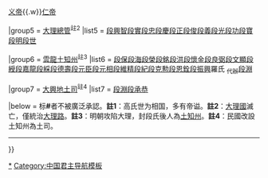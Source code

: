 {{Navbox
|name = 大理君主
|title = [[大理国|<span style="color:#FFD700;">'''大理'''</span>]][[大理君主列表|<span style="color:#FFD700;">'''君主'''</span>]]（附：大理總管、雲龍土知州）
|titlestyle = background: #00008B; color: #FFD700;
|image = [[File:Juyingchi.JPG|100px]]
|state = autocollapse
|groupstyle = text-align: center;

|group1 = 大理国皇帝
|list1 = [[段思平|太祖圣神帝]]{{to}}[[段思英|文经帝]]{{to}}[[段思良|圣慈帝]]{{to}}[[段思聰|廣慈帝]]{{to}}[[段素顺|應道帝]]{{to}}[[段素英|昭明帝]]{{to}}[[段素廉|宣肅帝]]{{to}}[[段素隆|秉義帝]]{{to}}[[段素真|聖德帝]]{{to}}[[段素興|天明帝]]{{to}}[[段思廉|兴宗孝德帝]]{{to}}[[段廉義|上德帝]]{{to}}[[楊義貞|廣安帝]]#{{to}}[[段壽輝|上明帝]]{{to}}[[段正明|保定帝]]

|group2 = 大中国皇帝
|list2 = [[高昇泰|表正帝]]

|group3 = 後大理国皇帝
|list3 = [[段正淳|中宗文安帝]]{{to}}[[段和誉|憲宗宣仁帝]]{{to}}[[段正興|景宗正康帝]]{{to}}[[段智興|宣宗功極帝]]{{to}}[[段智廉|亨天帝]]{{to}}[[段智祥|神宗]]{{to}}[[段祥兴|孝義帝]]{{to}}[[段興智|天定賢王]]

|group4 = 大理国高国主<sup>註1</sup>
|list4 = [[高智昇|贤帝]]{{to}}[[高昇泰|表正帝]]{{.w}}[[高生福|义帝]]{{.w}}[[高貞明|仁帝]]

|group5 = [[大理總管]]<sup>註2</sup>
|list5 = [[段興智]]{{to}}[[段实|段實]]{{to}}[[段忠]]{{to}}[[段慶]]{{to}}[[段正]]{{to}}[[段俊 (元朝)|段俊]]{{to}}[[段義]]{{to}}[[段光]]{{to}}[[段功]]{{to}}[[段寶]]{{to}}[[段明]]{{to}}[[段世]]

|group6 = [[雲龍州|雲龍土知州]]<sup>註3</sup>
|list6 = [[段保]]{{to}}[[段海]]{{to}}[[段榮 (明朝)|段榮]]{{to}}[[段銘]]{{to}}[[段洪]]{{to}}[[段懷金]]{{to}}[[段良弼]]{{to}}[[段文顯]]{{to}}[[段綬]]{{to}}[[段嘉龍]]{{to}}[[段綵]]{{to}}[[段德壽]]{{to}}[[段元臣]]{{to}}[[段元相]]{{to}}[[段維精]]{{to}}[[段紀]]{{to}}[[段克勲]]{{to}}[[段恩銓]]{{to}}[[段振興]]{{to}}羅氏 <sub>代辦</sub>{{to}}[[段淵]]

|group7 = [[大兴地镇|大興地土司]]<sup>註4</sup>
|list7 = [[段淵]]{{to}}[[段承恭]]

|below = 标'''#'''者不被廣泛承認。'''註1'''：高氏世为相国，多有帝谥。'''註2'''：[[大理國]]滅亡，僅統治[[大理路]]。'''註3'''：明朝攻陷大理，封段氏後人為[[土知州]]。'''註4'''：民國改設土知州為土司。<hr />{{雲南元首}}
}}<noinclude>

[[Category:大理君主|*]]
[[Category:中国君主导航模板]]
</noinclude>